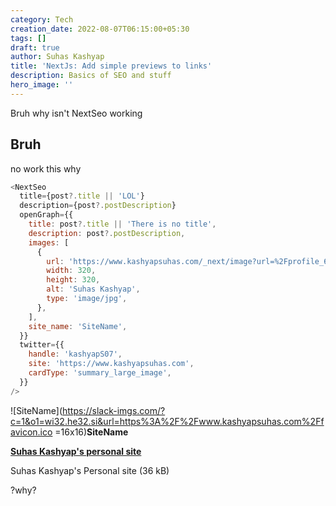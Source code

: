 ```yaml
---
category: Tech
creation_date: 2022-08-07T06:15:00+05:30
tags: []
draft: true
author: Suhas Kashyap
title: 'NextJs: Add simple previews to links'
description: Basics of SEO and stuff
hero_image: ''
---
```


Bruh why isn't NextSeo working

## Bruh

no work this why

```javascript
<NextSeo
  title={post?.title || 'LOL'}
  description={post?.postDescription}
  openGraph={{
    title: post?.title || 'There is no title',
    description: post?.postDescription,
    images: [
      {
        url: 'https://www.kashyapsuhas.com/_next/image?url=%2Fprofile_640.jpg&w=640&q=75',
        width: 320,
        height: 320,
        alt: 'Suhas Kashyap',
        type: 'image/jpg',
      },
    ],
    site_name: 'SiteName',
  }}
  twitter={{
    handle: 'kashyapS07',
    site: 'https://www.kashyapsuhas.com',
    cardType: 'summary_large_image',
  }}
/>
```

![SiteName](https://slack-imgs.com/?c=1&o1=wi32.he32.si&url=https%3A%2F%2Fwww.kashyapsuhas.com%2Ffavicon.ico =16x16)**SiteName**

[**Suhas Kashyap's personal site**](https://www.kashyapsuhas.com/blog/post/recipe-0-potato-fry-thingamajig)

Suhas Kashyap's Personal site (36 kB)

?why?
